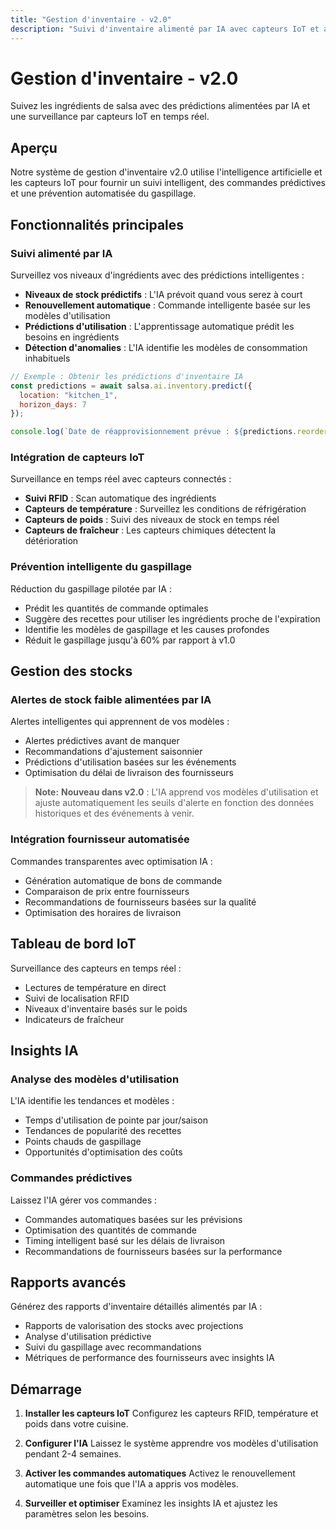 ```yaml
---
title: "Gestion d'inventaire - v2.0"
description: "Suivi d'inventaire alimenté par IA avec capteurs IoT et analytique prédictive"
---
```


# Gestion d'inventaire - v2.0

Suivez les ingrédients de salsa avec des prédictions alimentées par IA et une surveillance par capteurs IoT en temps réel.

## Aperçu

Notre système de gestion d'inventaire v2.0 utilise l'intelligence artificielle et les capteurs IoT pour fournir un suivi intelligent, des commandes prédictives et une prévention automatisée du gaspillage.

## Fonctionnalités principales

### Suivi alimenté par IA

Surveillez vos niveaux d'ingrédients avec des prédictions intelligentes :

- **Niveaux de stock prédictifs** : L'IA prévoit quand vous serez à court
- **Renouvellement automatique** : Commande intelligente basée sur les modèles d'utilisation
- **Prédictions d'utilisation** : L'apprentissage automatique prédit les besoins en ingrédients
- **Détection d'anomalies** : L'IA identifie les modèles de consommation inhabituels

```javascript
// Exemple : Obtenir les prédictions d'inventaire IA
const predictions = await salsa.ai.inventory.predict({
  location: "kitchen_1",
  horizon_days: 7
});

console.log(`Date de réapprovisionnement prévue : ${predictions.reorder_date}`);
```

### Intégration de capteurs IoT

Surveillance en temps réel avec capteurs connectés :

- **Suivi RFID** : Scan automatique des ingrédients
- **Capteurs de température** : Surveillez les conditions de réfrigération
- **Capteurs de poids** : Suivi des niveaux de stock en temps réel
- **Capteurs de fraîcheur** : Les capteurs chimiques détectent la détérioration

### Prévention intelligente du gaspillage

Réduction du gaspillage pilotée par IA :

- Prédit les quantités de commande optimales
- Suggère des recettes pour utiliser les ingrédients proche de l'expiration
- Identifie les modèles de gaspillage et les causes profondes
- Réduit le gaspillage jusqu'à 60% par rapport à v1.0

## Gestion des stocks

### Alertes de stock faible alimentées par IA

Alertes intelligentes qui apprennent de vos modèles :

- Alertes prédictives avant de manquer
- Recommandations d'ajustement saisonnier
- Prédictions d'utilisation basées sur les événements
- Optimisation du délai de livraison des fournisseurs

> **Note:**
**Nouveau dans v2.0** : L'IA apprend vos modèles d'utilisation et ajuste automatiquement les seuils d'alerte en fonction des données historiques et des événements à venir.


### Intégration fournisseur automatisée

Commandes transparentes avec optimisation IA :

- Génération automatique de bons de commande
- Comparaison de prix entre fournisseurs
- Recommandations de fournisseurs basées sur la qualité
- Optimisation des horaires de livraison

## Tableau de bord IoT

Surveillance des capteurs en temps réel :

- Lectures de température en direct
- Suivi de localisation RFID
- Niveaux d'inventaire basés sur le poids
- Indicateurs de fraîcheur

## Insights IA

### Analyse des modèles d'utilisation

L'IA identifie les tendances et modèles :

- Temps d'utilisation de pointe par jour/saison
- Tendances de popularité des recettes
- Points chauds de gaspillage
- Opportunités d'optimisation des coûts

### Commandes prédictives

Laissez l'IA gérer vos commandes :

- Commandes automatiques basées sur les prévisions
- Optimisation des quantités de commande
- Timing intelligent basé sur les délais de livraison
- Recommandations de fournisseurs basées sur la performance

## Rapports avancés

Générez des rapports d'inventaire détaillés alimentés par IA :

- Rapports de valorisation des stocks avec projections
- Analyse d'utilisation prédictive
- Suivi du gaspillage avec recommandations
- Métriques de performance des fournisseurs avec insights IA

## Démarrage


1. **Installer les capteurs IoT**
   Configurez les capteurs RFID, température et poids dans votre cuisine.

2. **Configurer l'IA**
   Laissez le système apprendre vos modèles d'utilisation pendant 2-4 semaines.

3. **Activer les commandes automatiques**
   Activez le renouvellement automatique une fois que l'IA a appris vos modèles.

4. **Surveiller et optimiser**
   Examinez les insights IA et ajustez les paramètres selon les besoins.


